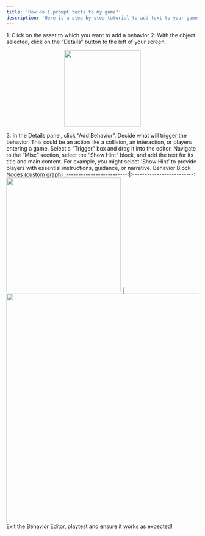 ```yaml
---
title: 'How do I prompt texts to my game?'
description: 'Here is a step-by-step tutorial to add text to your game'
---
```


<Steps>
  <Step title="First Step">
<Accordion title="The basics for all behaviors">
    1. Click on the asset to which you want to add a behavior
    2. With the object selected, click on the “Details” button to the left of your screen.
    <p align="center">
      <img width="200" noZoom src="https://i.imgur.com/jMSZzP8.png" /> </p>
    3. In the Details panel, click “Add Behavior”.
</Accordion>
  </Step>
  <Step title="Second Step">
Decide what will trigger the behavior. This could be an action like a collision, an interaction, or players entering a game. Select a “Trigger” box and drag it into the editor.  
 </Step>
<Step title="Third Step">
Navigate to the “Misc” section, select the “Show Hint” block, and add the text for its title and main content. For example, you might select 'Show Hint’ to provide players with essential instructions, guidance, or narrative.
  <Accordion title="Behavior Image">
  Behavior Block             |  Nodes (custom graph)
:-------------------------:|:-------------------------:
<img width="300" noZoom src="https://i.imgur.com/L6KDXHL.png" />  |  <img width="600" noZoom src="https://i.imgur.com/jOcKLJR.png" />
  </Accordion>
  </Step>
<Step title="Fourth Step">
Exit the Behavior Editor, playtest and ensure it works as expected!
</Step>
</Steps>
